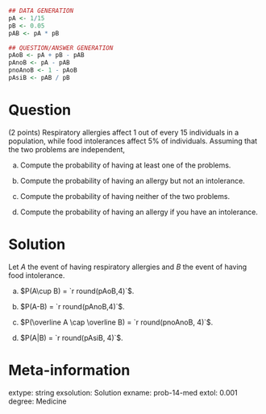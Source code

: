 
```r
## DATA GENERATION
pA <- 1/15
pB <- 0.05
pAB <- pA * pB 

## QUESTION/ANSWER GENERATION
pAoB <- pA + pB - pAB 
pAnoB <- pA - pAB
pnoAnoB <- 1 - pAoB
pAsiB <- pAB / pB
```

Question
========
(2 points) Respiratory allergies affect 1 out of every 15 individuals in a population, while food intolerances affect 5% of individuals. Assuming that the two problems are independent, 

a. Compute the probability of having at least one of the problems.

a. Compute the probability of having an allergy but not an intolerance.

a. Compute the probability of having neither of the two problems.

a. Compute the probability of having an allergy if you have an intolerance.

Solution
========

Let $A$ the event of having respiratory allergies and $B$ the event of having food intolerance.

a. $P(A\cup B) = `r round(pAoB,4)`$.

a. $P(A-B) = `r round(pAnoB,4)`$.

a. $P(\overline A  \cap \overline B) = `r round(pnoAnoB, 4)`$.

a. $P(A|B) = `r round(pAsiB, 4)`$.

Meta-information 
================
extype: string
exsolution: Solution
exname: prob-14-med
extol: 0.001
degree: Medicine
 
